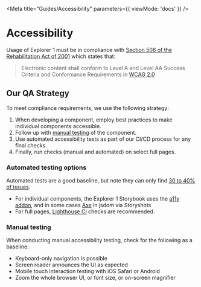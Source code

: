
<Meta
  title="Guides/Accessibility"
  parameters={{ viewMode: 'docs' }}
/>

# Accessibility

Usage of Explorer 1 must be in compliance with [Section 508 of the Rehabilitation Act of 2001](https://www.access-board.gov/guidelines-and-standards/communications-and-it/about-the-ict-refresh/final-rule/text-of-the-standards-and-guidelines) which states that:

> Electronic content shall conform to Level A and Level AA Success Criteria and Conformance Requirements in [WCAG 2.0](https://www.w3.org/TR/WCAG20/)

## Our QA Strategy

To meet compliance requirements, we use the following strategy:

1. When developing a component, employ best practices to make individual components accessible.
2. Follow up with [manual testing](#manual-testing) of the component.
3. Use automated accessibility tests as part of our CI/CD process for any final checks.
4. Finally, run checks (manual and automated) on select full pages.

### Automated testing options

Automated tests are a good baseline, but note they can only find [30 to 40% of issues](https://alphagov.github.io/accessibility-tool-audit/).

- For individual components, the Explorer 1 Storybook uses the [a11y addon](https://github.com/storybookjs/storybook/tree/master/addons/a11y), and in some cases [Axe](https://www.deque.com/axe/) in jsdom via Storyshots
- For full pages, [Lighthouse CI](https://github.com/GoogleChrome/lighthouse-ci) checks are recommended.

<span id="manual-testing"></span>

### Manual testing

When conducting manual accessibility testing, check for the following as a baseline:

- Keyboard-only navigation is possible
- Screen reader announces the UI as expected
- Mobile touch interaction testing with iOS Safari or Android
- Zoom the whole browser UI, or font size, or on-screen magnifier
